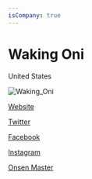 ```yaml
---
isCompany: true
---
```


# Waking Oni

<Location>

United States

</Location>

![Waking_Oni](./images/Waking_Oni_v1.png?format=500w)

<Website>

[Website](https://www.wakingoni.com)

[Twitter](https://twitter.com/WakingOni)

[Facebook](https://www.facebook.com/wakingoni)

[Instagram](https://instagram.com/WakingOni)

</Website>

<Games>

[Onsen Master](https://www.onsenmaster.com/)

</Games>
